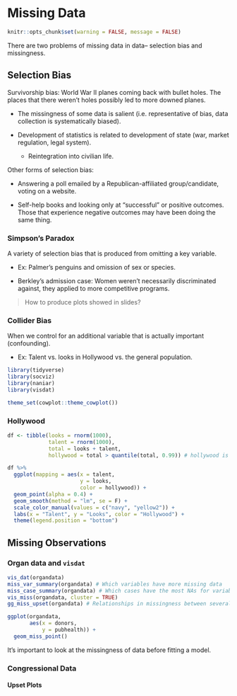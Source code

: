 # Missing Data

```r
knitr::opts_chunk$set(warning = FALSE, message = FALSE)
```

There are two problems of missing data in data-- selection bias and missingness.

## Selection Bias

Survivorship bias: World War II planes coming back with bullet holes. The places that there weren't holes possibly led to more downed planes.

- The missingness of some data is salient (i.e. representative of bias, data collection is systematically biased).

- Development of statistics is related to development of state (war, market regulation, legal system).

  - Reintegration into civilian life.
  
Other forms of selection bias:

- Answering a poll emailed by a Republican-affiliated group/candidate, voting on a website.

- Self-help books and looking only at "successful" or positive outcomes. Those that experience negative outcomes may have been doing the same thing.

### Simpson's Paradox

A variety of selection bias that is produced from omitting a key variable.

- Ex: Palmer's penguins and omission of sex or species.

- Berkley's admission case: Women weren't necessarily discriminated against, they applied to more competitive programs.

> How to produce plots showed in slides?

### Collider Bias

When we control for an additional variable that is actually important (confounding).

- Ex: Talent vs. looks in Hollywood vs. the general population.

```r
library(tidyverse)
library(socviz)
library(naniar)
library(visdat)

theme_set(cowplot::theme_cowplot())
```

### Hollywood

```r

df <- tibble(looks = rnorm(1000),
             talent = rnorm(1000),
             total = looks + talent,
             hollywood = total > quantile(total, 0.99)) # hollywood is top 1%

df %>% 
  ggplot(mapping = aes(x = talent,
                       y = looks,
                       color = hollywood)) +
  geom_point(alpha = 0.4) + 
  geom_smooth(method = "lm", se = F) +
  scale_color_manual(values = c("navy", "yellow2")) +
  labs(x = "Talent", y = "Looks", color = "Hollywood") +
  theme(legend.position = "bottom")
```

## Missing Observations

### Organ data and `visdat`

```r
vis_dat(organdata)
miss_var_summary(organdata) # Which variables have more missing data
miss_case_summary(organdata) # Which cases have the most NAs for variables
vis_miss(organdata, cluster = TRUE)
gg_miss_upset(organdata) # Relationships in missingness between several variables

ggplot(organdata,
       aes(x = donors,
           y = pubhealth)) +
  geom_miss_point()
```

It's important to look at the missingness of data before fitting a model. 

### Congressional Data

#### Upset Plots

